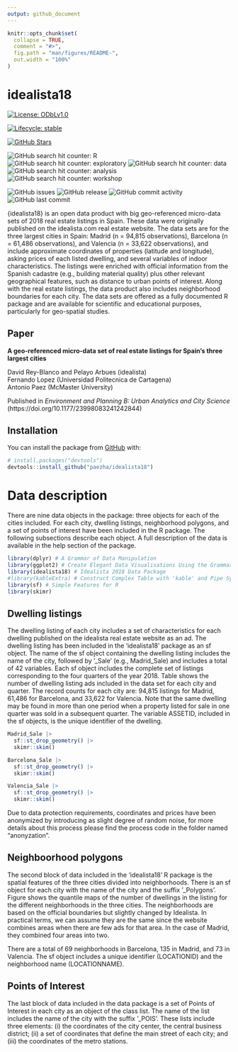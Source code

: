 ```yaml
---
output: github_document
---
```


<!-- README.md is generated from README.Rmd. Please edit that file -->

```r
knitr::opts_chunk$set(
  collapse = TRUE,
  comment = "#>",
  fig.path = "man/figures/README-",
  out.width = "100%"
)
```

# idealista18

<!-- badges: start -->
[![License: ODbLv1.0](https://img.shields.io/badge/license-ODbLv1.0-blue.svg)](https://opendatacommons.org/licenses/odbl/1-0/)  

[![Lifecycle: stable](https://img.shields.io/badge/lifecycle-stable-green.svg)](https://lifecycle.r-lib.org/articles/stages.html#stable)

[![GitHub Stars](https://img.shields.io/github/stars/paezha/edashop?style=social)](https://github.com/paezha/idealista18/stargazers)

![GitHub search hit counter: R](https://img.shields.io/github/search/paezha/idealista18/real-estate)  
![GitHub search hit counter: exploratory](https://img.shields.io/github/search/paezha/idealista18/spatial)
![GitHub search hit counter: data](https://img.shields.io/github/search/paezha/idealista18/data)
![GitHub search hit counter: analysis](https://img.shields.io/github/search/paezha/idealista18/Spain)
![GitHub search hit counter: workshop](https://img.shields.io/github/search/paezha/idealista18/open-data-products)  

![GitHub issues](https://img.shields.io/github/issues/paezha/idealista18)
![GitHub release](https://img.shields.io/github/release-date/paezha/idealista18)
![GitHub commit activity](https://img.shields.io/github/commit-activity/y/paezha/idealista18)
![GitHub last commit](https://img.shields.io/github/last-commit/paezha/idealista18)
<!-- badges: end -->

{idealista18} is an open data product with big geo-referenced micro-data sets of 2018 real estate listings in Spain. These data were originally published on the idealista.com real estate website. The data sets are for the three largest cities in Spain: Madrid (n = 94,815 observations), Barcelona (n = 61,486 observations), and Valencia (n = 33,622 observations), and include approximate coordinates of properties (latitude and longitude), asking prices of each listed dwelling, and several variables of indoor characteristics. The listings were enriched with official information from the Spanish cadastre (e.g., building material quality) plus other relevant geographical features, such as distance to urban points of interest. Along with the real estate listings, the data product also includes neighborhood boundaries for each city. The data sets are offered as a fully documented R package and are available for scientific and educational purposes, particularly for geo-spatial studies.

## Paper

**A geo-referenced micro-data set of real estate listings for Spain’s three largest cities**

David Rey-Blanco and Pelayo Arbues (idealista)  
Fernando Lopez (Universidad Politecnica de Cartagena)  
Antonio Paez (McMaster University)  

Published in *Environment and Planning B: Urban Analytics and City Science* (https://doi.org/10.1177/23998083241242844)

## Installation

<!--
You can install the released version of idealista18 from [CRAN](https://CRAN.R-project.org) with:

``` r
install.packages("idealista18")
```
-->

You can install the package from [GitHub](https://github.com/) with:

``` r
# install.packages("devtools")
devtools::install_github("paezha/idealista18")
```
# Data description

There are nine data objects in the package: three objects for each of the cities included. For each city, dwelling listings, neighborhood polygons, and a set of points of interest have been included in the R package. The following subsections describe each object. A full description of the data is available in the help section of the package.

```r
library(dplyr) # A Grammar of Data Manipulation
library(ggplot2) # Create Elegant Data Visualisations Using the Grammar of Graphics
library(idealista18) # Idealista 2018 Data Package
#library(kableExtra) # Construct Complex Table with 'kable' and Pipe Syntax
library(sf) # Simple Features for R
library(skimr) 
```

## Dwelling listings

The dwelling listing of each city includes a set of characteristics for each dwelling published on the idealista real estate website as an ad. The dwelling listing has been included in the ‘idealista18’ package as an sf object. The name of the sf object containing the dwelling listing includes the name of the city, followed by '_Sale' (e.g., Madrid_Sale) and includes a total of 42 variables. Each sf object includes the complete set of listings corresponding to the four quarters of the year 2018. Table \ref{tab:number-ads} shows the number of dwelling listing ads included in the data set for each city and quarter. The record counts for each city are: 94,815 listings for Madrid, 61,486 for Barcelona, and 33,622 for Valencia. Note that the same dwelling may be found in more than one period when a property listed for sale in one quarter was sold in a subsequent quarter. The variable ASSETID, included in the sf objects, is the unique identifier of the dwelling.

```r
Madrid_Sale |>
  sf::st_drop_geometry() |> 
  skimr::skim()
```

```r
Barcelona_Sale |>
  sf::st_drop_geometry() |> 
  skimr::skim()
```

```r
Valencia_Sale |>
  sf::st_drop_geometry() |> 
  skimr::skim()
```

Due to data protection requirements, coordinates and prices have been anonymized by introducing as slight degree of random noise, for more details about this process please find the process code in the folder named "anonyzation". 

## Neighboorhood polygons

The second block of data included in the ‘idealista18’ R package is the spatial features of the three cities divided into neighborhoods. There is an sf object for each city with the name of the city and the suffix '_Polygons'. Figure \ref{fig:all-polygons} shows the quantile maps of the number of dwellings in the listing for the different neighborhoods in the three cities. The neighborhoods are based on the official boundaries but slightly changed by Idealista\footnote{There are two criteria used to make this division. If an area is small enough and similar enough to another, the two areas are merged, and, if the official area is not homogeneous, it is divided into a series of new polygons.}. In practical terms, we can assume they are the same since the website combines areas when there are few ads for that area. In the case of Madrid, they combined four areas into two.

There are a total of 69 neighborhoods in Barcelona, 135 in Madrid, and 73 in Valencia. The sf object includes a unique identifier (LOCATIONID) and the neighborhood name (LOCATIONNAME).

## Points of Interest

The last block of data included in the data package is a set of Points of Interest in each city as an object of the class list. The name of the list includes the name of the city with the suffix '_POIS'. These lists include three elements: (i) the coordinates of the city center, the central business district; (ii) a set of coordinates that define the main street of each city; and (iii) the coordinates of the metro stations.
